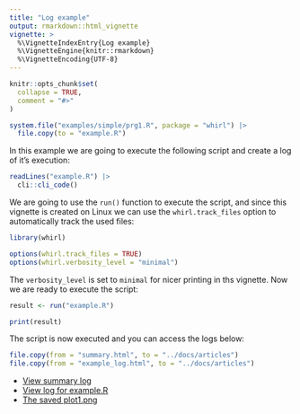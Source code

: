 ```yaml
---
title: "Log example"
output: rmarkdown::html_vignette
vignette: >
  %\VignetteIndexEntry{Log example}
  %\VignetteEngine{knitr::rmarkdown}
  %\VignetteEncoding{UTF-8}
---
```


```r
knitr::opts_chunk$set(
  collapse = TRUE,
  comment = "#>"
)

system.file("examples/simple/prg1.R", package = "whirl") |> 
  file.copy(to = "example.R")
```

In this example we are going to execute the following script and create a log of it's execution:

```r
readLines("example.R") |> 
  cli::cli_code()
```

We are going to use the `run()` function to execute the script, and since this vignette
is created on Linux we can use the `whirl.track_files` option to automatically track the used files: 

```r
library(whirl)

options(whirl.track_files = TRUE)
options(whirl.verbosity_level = "minimal")
```

The `verbosity_level` is set to `minimal` for nicer printing in ths vignette.
Now we are ready to execute the script:

```r
result <- run("example.R")

print(result)
```

The script is now executed and you can access the logs below:

```r
file.copy(from = "summary.html", to = "../docs/articles")
file.copy(from = "example_log.html", to = "../docs/articles")
```

* [View summary log](summary.html)
* [View log for example.R](example_log.html)
* [The saved plot1.png](plot1.png)
